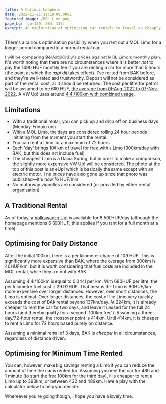 ```yaml
---
title: A Curious Loophole
date: 2022-11-21T19:19:00.000Z
featured_image: /MOL_Limo.png
page_bg: rgb(139, 204, 115)
excerpt: An exploration of optimising car rentals to travel as cheaply as possible.
---
```



There's a curious optimisation posibility when you rent out a MOL Limo for a longer period compared to a normal rental car.

I will be comparing [BérAutóKirály](https://berautokiraly.hu/szemelyauto-berles/volkswagen-up)'s prices against [MOL Limo](https://www.mollimo.hu/hu/araink)'s monthly plan. It's worth noting that there are no circumstances where it is better _not_ to pay the 1490 HUF monthly fee if you are renting a car for more than 5 hours (the point at which the _napi díj_ takes effect). I've rented from BAK before, and they're well-rated and trustworthy. Deposit will not be considered as part of the rental cost, as it should be returned. The cost per litre for petrol will be assumed to be 680 HUF, [the average from 01-Aug-2022 to 07-Nov-2022](https://www.globalpetrolprices.com/Hungary/Budapest/gasoline_prices/). A VW Up! uses around [4.4l/100km with combined usage](https://motoreu.com/volkswagen-up-1.0-mpg-fuel-consumption-technical-specifications-24351).

## Limitations

- With a traditional rental, you can pick up and drop off on business days (Monday-Friday) only
- With a MOL Limo, the days are considered rolling 24 hour periods initiating from the moment you start the rental.
- You can rent a Limo for a maximum of 72 hours
- Each 'day' brings 100 km of travel for free with a Limo (300km/day with BÁK, but this does not include fuel)
- The cheapest Limo is a Dacia Spring, but in order to make a comparison, the slightly more expensive VW Up! will be considered. The photo at the top of this post is an eUp! which is basically the same except with an electric motor. The prices have also gone up since that photo was published—it's now 76 HUF/min
- No motorway vignettes are considered (or provided by either rental organisation)

## A Traditional Rental

As of today, a [Volkswagen Up!](https://berautokiraly.hu/szemelyauto-berles/volkswagen-up) is available for 8 500HUF/day (although the homepage mentions 6 000HUF, this applies if you rent for a full month at a time).

## Optimising for Daily Distance

After the initial 100km, there is a per kilometer charge of 109 HUF. This is significantly more expensive than BAK, where the overage from 300km is 40HUF/km, but it is worth considering that fuel costs are included in the MOL rental, while they are not with BAK.

Assuming 4.4l/100km is equal to 0.044l per km. With 680HUF per litre, the per kilometre fuel cost is 29.92HUF. That means the Limo is 80HUF/km more expensive over longer distances. However, over short distances, the Limo is optimal. Over longer distances, the cost of the Limo very quickly exceeds the cost of BAK rental beyond 137km/day. At 224km, it is already cheaper to rent the car for two days, and leave it unused for the full 24 hours (and thereby qualify for a second '100km free'). Assuming a three-day/72-hour rental, the crossover point is 414km. Until 414km, it is cheaper to rent a Limo for 72 hours based purely on distance.

Assuming a minimal rental of 3 days, BAK is _cheaper_ in all circumstances, regardless of distance driven.

## Optimising for Minimum Time Rented

You can, however, make big savings renting a Limo if you can reduce the amount of time the car is rented for. Assuming you rent the car for 48h and 1 minute (to start the free 100km for the third day), it is cheaper to rent a Limo up to 393km, or between 432 and 489km. Have a play with the calculator below to help you decide.

<div>
  <LimoCalculator />
</div>

Whereever you're going though, I hope you have a lovely time.
